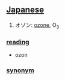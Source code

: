 == [[Japanese]] ==                                          

# オゾン: [[ozone]], O<sub>3</sub>

=== [[reading]] ===
* ozon

=== [[synonym]] ===